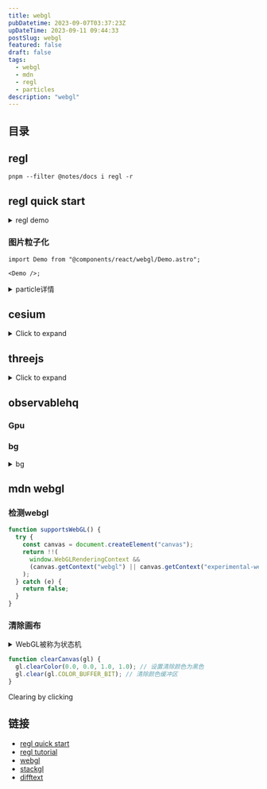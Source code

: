 ```yaml
---
title: webgl
pubDatetime: 2023-09-07T03:37:23Z
upDateTime: 2023-09-11 09:44:33
postSlug: webgl
featured: false
draft: false
tags:
  - webgl
  - mdn
  - regl
  - particles
description: "webgl"
---
```


## 目录

## regl

```shell
pnpm --filter @notes/docs i regl -r
```

## regl quick start


<ReglDemo client:load />

<details>
<summary>regl demo</summary>

```tsx
import { useEffect } from "react";
import wrapREGL from "regl";

export default () => {
  useEffect(() => {
    const regl = wrapREGL("#demo");
    const drawTriangle = regl({
      frag: `
  void main() {
    gl_FragColor = vec4(1, 0, 0, 1);
  }`,
      vert: `
  attribute vec2 position;
  void main() {
    gl_Position = vec4(position, 0, 1);
  }`,
      attributes: {
        position: [
          [0, -1],
          [-1, 0],
          [1, 1],
        ],
      },

      count: 3,
    });
    regl.frame(() => {
      regl.clear({
        color: [0, 0, 0, 1],
      });
      drawTriangle();
    });
  });
  return <canvas id="demo"></canvas>;
};
```

</details>

### 图片粒子化


<Demo client:load />

```tsx
import Demo from "@components/react/webgl/Demo.astro";

<Demo />;
```

<details>
<summary> particle详情</summary>

```tsx
import { useEffect } from "react";

export const useParticle = (
  canvasId: string = "canvas1",
  imgId: string = "image1",
  buttonId: string = "wrapButton",
  startId: string = "start"
) => {
  useEffect(() => {
    let aId = 0;
    const init = () => {
      const canvas = document.getElementById(canvasId) as HTMLCanvasElement;
      const wrapButton = document.getElementById(buttonId) as HTMLButtonElement;
      const ctx = canvas.getContext("2d") as CanvasRenderingContext2D;

      const width = canvas.clientWidth as number;
      const height = canvas.clientHeight as number;
      class Particle {
        x: number;
        y: number;
        size: number;
        effect: Effect;
        vx: number;
        vy: number;
        originY: number;
        originX: number;
        color: string;
        ease: number = 0.1;
        constructor(effect: Effect, color: string, j: number, i: number) {
          this.effect = effect;
          this.x = Math.random() * this.effect.width;
          this.y = Math.random() * this.effect.height;
          this.originX = Math.floor(j);
          this.originY = i;
          // this.x =this.originX;
          // this.y = this.originY;
          this.color = color;
          this.size = this.effect.gap;
          this.ease = 0.1;
          // this.vx = Math.random()  - 0.5;
          // this.vy = Math.random()  - 0.5;

          this.vx = 0;
          this.vy = 0;
        }

        draw(context: CanvasRenderingContext2D) {
          context.fillStyle = this.color;
          context.fillRect(this.x, this.y, this.size, this.size);
        }
        update() {
          //妙
          this.x += (this.originX - this.x) * this.ease;
          this.y += (this.originY - this.y) * this.ease;
          // this.y += this.vy;
        }

        wrap() {
          this.x = Math.random() * this.effect.width;
          this.y = Math.random() * this.effect.height;
          this.ease = 0.05;
        }
      }

      class Effect {
        width: number;
        height: number;
        particles: Array<Particle>;
        imgae: HTMLImageElement;
        centerX: number;
        centerY: number;
        x: number;
        y: number;
        gap: number;
        constructor(width: number, height: number) {
          this.width = width;
          this.height = height;
          this.particles = [];
          this.imgae = document.getElementById(imgId) as HTMLImageElement;
          this.centerX = this.width * 0.5;
          this.centerY = this.height * 0.5;
          this.x = this.centerX - this.imgae.width * 0.5;
          this.y = this.centerY - this.imgae.height * 0.5;
          this.gap = 4;
        }

        init(context: CanvasRenderingContext2D) {
          context.drawImage(this.imgae, this.x, this.y);
          const pixels = context.getImageData(
            0,
            0,
            this.width,
            this.height
          ).data;
          for (let i = 0; i < this.height; i += this.gap) {
            for (let j = 0; j < this.width; j += this.gap) {
              const index = (i * this.width + j) * 4;
              const red = pixels[index];
              const green = pixels[index + 1];
              const blue = pixels[index + 2];
              const alpha = pixels[index + 3];

              let color = `rgb(${red},${green},${blue})`;
              if (alpha > 0) {
                this.particles.push(new Particle(this, color, j, i));
              }
            }
          }
        }
        draw(context: CanvasRenderingContext2D) {
          this.particles.forEach(item => item.draw(context));
        }
        update() {
          this.particles.forEach(item => item.update());
        }

        wrap() {
          this.particles.forEach(item => item.wrap());
        }
      }

      const effect = new Effect(width, height);
      effect.init(ctx);
      const animate = () => {
        ctx.clearRect(0, 0, width, height);
        effect.draw(ctx);
        effect.update();
        aId = requestAnimationFrame(animate);
      };
      animate();
      wrapButton.addEventListener("click", () => {
        effect.wrap();
      });
    };

    init();
  });
};
```

</details>

## cesium

<details>
<summary>Click to expand</summary>

### Cesium 基本概念

#### 1. **CesiumJS**

CesiumJS 是一个开源 JavaScript 库,用于创建和显示 3D 地球仪和 2D 地图.它提供了一种高性能、跨平台的方式来可视化地理空间数据.

#### 2. **Viewer**

`Viewer` 是 CesiumJS 中的一个核心类,用于创建和管理 3D 地球仪或 2D 地图的实例.它提供了许多便捷的方法和属性来操作和交互地球仪.

#### 3. **Scene**

`Scene` 是 CesiumJS 中的另一个核心类,负责管理所有的 3D 场景和渲染.`Viewer` 包含一个 `Scene` 实例.

#### 4. **Entity**

`Entity` 是 CesiumJS 中的一个类,用于表示地球仪上的一个对象（例如点、线、面、模型等）.`Entity` 可以包含多种数据,如位置、形状、模型等.

#### 5. **DataSource**

`DataSource` 是一个数据容器,用于管理和展示地理空间数据.常见的 DataSource 类型包括 `CzmlDataSource`、`GeoJsonDataSource` 和 `KmlDataSource`.

### Cesium 进阶概念

#### 1. **Tileset**

`Tileset` 是一种分块的地理空间数据格式,用于高效地加载和显示大规模的 3D 数据.常见的 Tileset 格式包括 3D Tiles 和 TMS.

#### 2. **ImageryLayer**

`ImageryLayer` 是 CesiumJS 中的一个类,用于管理和显示地球表面上的影像图层.你可以将多种影像图层叠加在一起,并控制它们的显示顺序和透明度.

#### 3. **TerrainProvider**

`TerrainProvider` 是一个接口,用于提供地形数据.CesiumJS 支持多种地形提供器,包括 `EllipsoidTerrainProvider`、`CesiumTerrainProvider` 和 `VRTheWorldTerrainProvider`.

#### 4. **Primitive**

`Primitive` 是 CesiumJS 中的低级渲染对象,用于表示地球仪上的几何体.与 `Entity` 相比,`Primitive` 更接近于 WebGL 层,因此可以提供更高的性能和灵活性.

### Cesium 示例：基本使用

下面是一个基本的 React 示例,展示如何使用 Cesium 创建一个 3D 地球仪,并添加一些基本的实体.

#### 创建 React 项目

首先,创建一个新的 React 项目并安装 `cesium` 和 `resium`：

```sh
npx create-react-app cesium-demo --template typescript
cd cesium-demo
npm install cesium resium
```

#### 配置 Cesium

在 `vite.config.ts` 文件中添加以下配置：

```typescript
import { defineConfig } from "vite";
import react from "@vitejs/plugin-react";
import { resolve } from "path";

export default defineConfig({
  plugins: [react()],
  resolve: {
    alias: {
      "@": resolve(__dirname, "src"),
      cesium: resolve(__dirname, "node_modules/cesium/Source"),
    },
  },
  define: {
    CESIUM_BASE_URL: JSON.stringify("/cesium"),
  },
  build: {
    rollupOptions: {
      external: ["cesium"],
      output: {
        globals: {
          cesium: "Cesium",
        },
      },
    },
  },
  server: {
    proxy: {
      "/cesium": {
        target:
          "https://cesium.com/downloads/cesiumjs/releases/1.88/Build/Cesium",
        changeOrigin: true,
        rewrite: path => path.replace(/^\/cesium/, ""),
      },
    },
  },
});
```

#### 创建 Cesium 组件

在 `src` 目录中创建 `CesiumComponent.tsx` 文件,并添加以下代码：

```tsx
import React, { useEffect } from "react";
import { Viewer, Entity, EntityDescription } from "resium";
import { Cartesian3 } from "cesium";

const CesiumComponent: React.FC = () => {
  useEffect(() => {
    // Load Cesium resources from the defined CESIUM_BASE_URL
    import("cesium/Widgets/widgets.css");
  }, []);

  return (
    <Viewer full>
      <Entity
        name="Tokyo"
        position={Cartesian3.fromDegrees(139.767052, 35.681167, 100)}
        point={{ pixelSize: 10 }}
      >
        <EntityDescription>
          <h1>Tokyo</h1>
          <p>Tokyo is the capital of Japan.</p>
        </EntityDescription>
      </Entity>
    </Viewer>
  );
};

export default CesiumComponent;
```

#### 使用组件

在 `src/main.tsx` 文件中使用 `CesiumComponent`：

```tsx
import React from "react";
import ReactDOM from "react-dom";
import CesiumComponent from "./CesiumComponent";
import "./index.css";

ReactDOM.createRoot(document.getElementById("root") as HTMLElement).render(
  <React.StrictMode>
    <CesiumComponent />
  </React.StrictMode>
);
```

### 配置 index.html

确保在 `public/index.html` 文件中正确包含 `Cesium` 的样式和配置：

```html
<!doctype html>
<html lang="en">
  <head>
    <meta charset="UTF-8" />
    <meta name="viewport" content="width=device-width, initial-scale=1.0" />
    <title>Cesium Vite Demo</title>
    <link
      rel="stylesheet"
      href="https://cesium.com/downloads/cesiumjs/releases/1.88/Build/Cesium/Widgets/widgets.css"
    />
    <style>
      #root {
        width: 100%;
        height: 100%;
        margin: 0;
        padding: 0;
        overflow: hidden;
      }
      body {
        margin: 0;
        padding: 0;
        overflow: hidden;
      }
    </style>
  </head>
  <body>
    <div id="root"></div>
  </body>
</html>
```

### 运行项目

现在,你可以启动 Vite 开发服务器：

```sh
npm run dev
```

这个示例展示了如何在 Vite 项目中使用 Cesium 创建一个 3D 地球仪,并添加一个简单的实体.你可以根据需要进一步扩展和自定义此组件,添加更多的功能和交互.

</details>

## threejs

<details>
<summary>Click to expand</summary>


<Diorama />

</details>

## observablehq

### Gpu


<Gpu client:visible />

### bg

<details>
<summary>bg</summary>


<Bg client:visible />

</details>

## mdn webgl

### 检测webgl

```js
function supportsWebGL() {
  try {
    const canvas = document.createElement("canvas");
    return !!(
      window.WebGLRenderingContext &&
      (canvas.getContext("webgl") || canvas.getContext("experimental-webgl"))
    );
  } catch (e) {
    return false;
  }
}
```

### 清除画布

<details>
<summary>WebGL被称为状态机</summary>

WebGL被称为状态机是因为它的工作原理依赖于一组状态,这些状态决定了如何渲染图形.WebGL的每个调用都可能会改变其内部状态,而这些状态会影响后续的渲染操作.例如,当前使用的着色器程序、绑定的缓冲区、启用的混合模式等,都是WebGL的状态的一部分.

在WebGL中,状态是通过一系列的API调用来管理的.每次调用如`gl.enable()`, `gl.bindBuffer()`, 或 `gl.useProgram()`等,都会改变WebGL的状态.这种设计使得开发者需要时刻关注当前的状态,以确保渲染的正确性.例如,如果你切换了着色器程序,可能需要重新启用某些顶点属性,因为这些设置是与特定的程序状态相关联的[1](https://stackoverflow.com/questions/28604747/understanding-webgl-state)[5](https://alain.xyz/blog/raw-webgl).

此外,WebGL的状态机特性意味着它的性能优化可以通过减少不必要的状态更改来实现.例如,开发者可以维护一个“当前状态”的副本,以避免重复的状态设置,这样可以提高性能[1](https://stackoverflow.com/questions/28604747/understanding-webgl-state).

</details>

```js
function clearCanvas(gl) {
  gl.clearColor(0.0, 0.0, 1.0, 1.0); // 设置清除颜色为黑色
  gl.clear(gl.COLOR_BUFFER_BIT); // 清除颜色缓冲区
}
```


<Clear client:visible />

Clearing by clicking


<Switch client:visible />

## 链接

- [regl quick start](https://github.com/regl-project/regl/blob/gh-pages/API.md#quick-start)
- [regl tutorial](https://observablehq.com/collection/@rreusser/regl-examples)
- [webgl](https://developer.mozilla.org/zh-CN/docs/Glossary/WebGL)
- [stackgl](https://stack.gl/)
- [difftext](https://difftext.com/)
